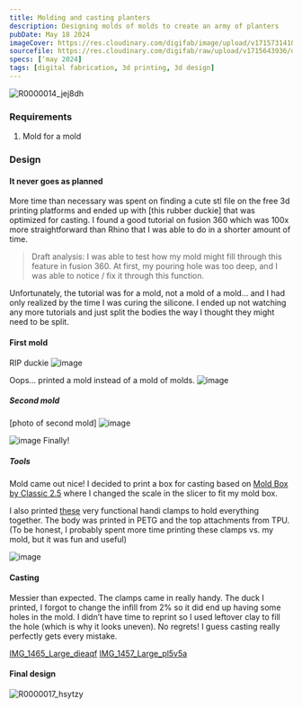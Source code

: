 ```yaml
---
title: Molding and casting planters
description: Designing molds of molds to create an army of planters
pubDate: May 18 2024
imageCover: https://res.cloudinary.com/digifab/image/upload/v1715731410/digital-fab/a7/R0000014_jej8dh.jpg
sourcefile: https://res.cloudinary.com/digifab/raw/upload/v1715643936/digital-fab/a7/ducks_lp0gg9.3mf
specs: [‘may 2024]
tags: [digital fabrication, 3d printing, 3d design]
---
```


![R0000014_jej8dh](https://res.cloudinary.com/digifab/image/upload/v1715731410/digital-fab/a7/R0000014_jej8dh.jpg)

### Requirements

1. Mold for a mold

### Design

#### It never goes as planned

More time than necessary was spent on finding a cute stl file on the free 3d printing platforms and ended up with [this rubber duckie] that was optimized for casting. I found a good tutorial on fusion 360 which was 100x more straightforward than Rhino that I was able to do in a shorter amount of time.

> Draft analysis: I was able to test how my mold might fill through this feature in fusion 360. At first, my pouring hole was too deep, and I was able to notice / fix it through this function.

Unfortunately, the tutorial was for a mold, not a mold of a mold… and I had only realized by the time I was curing the silicone. I ended up not watching any more tutorials and just split the bodies the way I thought they might need to be split.

#### First mold

RIP duckie
![image](https://res.cloudinary.com/digifab/image/upload/v1715642308/digital-fab/a7/R0001004_Large_d0myii.jpg)

Oops… printed a mold instead of a mold of molds.
![image](https://res.cloudinary.com/digifab/image/upload/v1715641750/digital-fab/a7/IMG_1455_Large_au5egb.jpg)

##### Second mold

[photo of second mold]
![image](https://res.cloudinary.com/digifab/image/upload/v1715643722/digital-fab/a7/R0001012_Large_qnvdtf.jpg)

![image](https://res.cloudinary.com/digifab/image/upload/v1715643724/digital-fab/a7/R0001015_Large_n9dkas.jpg)
Finally!

##### Tools

Mold came out nice! I decided to print a box for casting based on [Mold Box by Classic 2.5](https://makerworld.com/en/models/56209?from=search#profileId-57801) where I changed the scale in the slicer to fit my mold box.

I also printed [these](https://makerworld.com/en/models/95058?from=search#profileId-107325) very functional handi clamps to hold everything together. The body was printed in PETG and the top attachments from TPU. (To be honest, I probably spent more time printing these clamps vs. my mold, but it was fun and useful)

![image](https://res.cloudinary.com/digifab/image/upload/v1715641993/digital-fab/a7/IMG_1458_Large_lr30bz.jpg)

#### Casting

Messier than expected. The clamps came in really handy. The duck I printed, I forgot to change the infill from 2% so it did end up having some holes in the mold. I didn’t have time to reprint so I used leftover clay to fill the hole (which is why it looks uneven). No regrets! I guess casting really perfectly gets every mistake.

[IMG_1465_Large_dieaqf](https://res.cloudinary.com/digifab/image/upload/v1715731643/digital-fab/a7/IMG_1465_Large_dieaqf.jpg)
[IMG_1457_Large_pl5v5a](https://res.cloudinary.com/digifab/image/upload/v1715731764/digital-fab/a7/IMG_1457_Large_pl5v5a.jpg)

#### Final design

![R0000017_hsytzy](https://res.cloudinary.com/digifab/image/upload/v1715731410/digital-fab/a7/R0000017_hsytzy.jpg)
